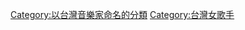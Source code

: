 {{Cat main|蔡依林}}
{{Commons category|Jolin Tsai}}
{{wikiquote|蔡依林}}

{{DEFAULTSORT:蔡依林}}
[[Category:以台灣音樂家命名的分類|Category:以台灣音樂家命名的分類]]
[[Category:台灣女歌手|Category:台灣女歌手]]
